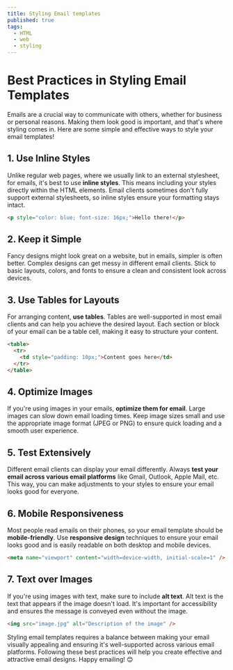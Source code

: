 ```yaml
---
title: Styling Email templates
published: true
tags:
  - HTML
  - web
  - styling
---
```


# Best Practices in Styling Email Templates

Emails are a crucial way to communicate with others, whether for business or personal reasons. Making them look good is important, and that's where styling comes in. Here are some simple and effective ways to style your email templates!

## 1. Use Inline Styles

Unlike regular web pages, where we usually link to an external stylesheet, for emails, it's best to use **inline styles**. This means including your styles directly within the HTML elements. Email clients sometimes don't fully support external stylesheets, so inline styles ensure your formatting stays intact.

```html
<p style="color: blue; font-size: 16px;">Hello there!</p>
```

## 2. Keep it Simple

Fancy designs might look great on a website, but in emails, simpler is often better. Complex designs can get messy in different email clients. Stick to basic layouts, colors, and fonts to ensure a clean and consistent look across devices.

## 3. Use Tables for Layouts

For arranging content, **use tables**. Tables are well-supported in most email clients and can help you achieve the desired layout. Each section or block of your email can be a table cell, making it easy to structure your content.

```html
<table>
  <tr>
    <td style="padding: 10px;">Content goes here</td>
  </tr>
</table>
```

## 4. Optimize Images

If you're using images in your emails, **optimize them for email**. Large images can slow down email loading times. Keep image sizes small and use the appropriate image format (JPEG or PNG) to ensure quick loading and a smooth user experience.

## 5. Test Extensively

Different email clients can display your email differently. Always **test your email across various email platforms** like Gmail, Outlook, Apple Mail, etc. This way, you can make adjustments to your styles to ensure your email looks good for everyone.

## 6. Mobile Responsiveness

Most people read emails on their phones, so your email template should be **mobile-friendly**. Use **responsive design** techniques to ensure your email looks good and is easily readable on both desktop and mobile devices.

```html
<meta name="viewport" content="width=device-width, initial-scale=1" />
```

## 7. Text over Images

If you're using images with text, make sure to include **alt text**. Alt text is the text that appears if the image doesn't load. It's important for accessibility and ensures the message is conveyed even without the image.

```html
<img src="image.jpg" alt="Description of the image" />
```

Styling email templates requires a balance between making your email visually appealing and ensuring it's well-supported across various email platforms. Following these best practices will help you create effective and attractive email designs. Happy emailing! 😊

